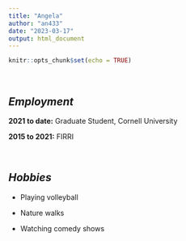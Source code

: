 ```yaml
---
title: "Angela"
author: "an433"
date: "2023-03-17"
output: html_document
---
```


```r
knitr::opts_chunk$set(echo = TRUE)
```


</center>
<br>

## *Employment*
**2021 to date:** Graduate Student, Cornell University

**2015 to 2021:** FIRRI

<br>

## *Hobbies*

 *  Playing volleyball
 
 * Nature walks
 
 * Watching comedy shows